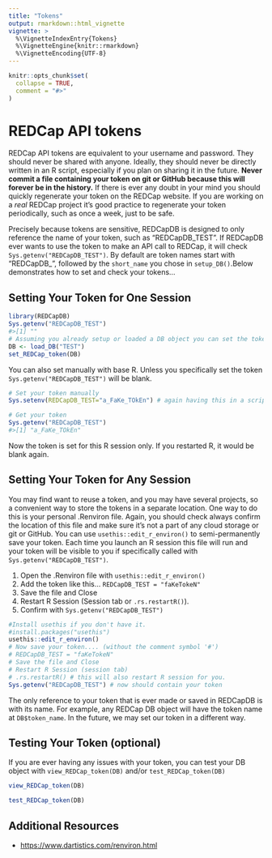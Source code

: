 ```yaml
---
title: "Tokens"
output: rmarkdown::html_vignette
vignette: >
  %\VignetteIndexEntry{Tokens}
  %\VignetteEngine{knitr::rmarkdown}
  %\VignetteEncoding{UTF-8}
---
```


```r
knitr::opts_chunk$set(
  collapse = TRUE,
  comment = "#>"
)
```

# REDCap API tokens

REDCap API tokens are equivalent to your username and password. They should never be shared with anyone. Ideally, they should never be directly written in an R script, especially if you plan on sharing it in the future. **Never commit a file containing your token on git or GitHub because this will forever be in the history.** If there is ever any doubt in your mind you should quickly regenerate your token on the REDCap website. If you are working on a *real* REDCap project it's good practice to regenerate your token periodically, such as once a week, just to be safe.

Precisely because tokens are sensitive, REDCapDB is designed to only reference the name of your token, such as "REDCapDB_TEST". If REDCapDB ever wants to use the token to make an API call to REDCap, it will check `Sys.getenv("REDCapDB_TEST")`. By default are token names start with "REDCapDB_", followed by the `short_name` you chose in `setup_DB()`.Below demonstrates how to set and check your tokens...

## Setting Your Token for One Session

```r
library(REDCapDB)
Sys.getenv("REDCapDB_TEST")
#>[1] ""
# Assuming you already setup or loaded a DB object you can set the token like this...
DB <- load_DB("TEST")
set_REDCap_token(DB)
```

You can also set manually with base R. Unless you specifically set the token `Sys.getenv("REDCapDB_TEST")` will be blank.

```r
# Set your token manually
Sys.setenv(REDCapDB_TEST="a_FaKe_TOkEn") # again having this in a script is not advised but possible

# Get your token
Sys.getenv("REDCapDB_TEST")
#>[1] "a_FaKe_TOkEn"
```

Now the token is set for this R session only. If you restarted R, it would be blank again.

## Setting Your Token for Any Session

You may find want to reuse a token, and you may have several projects, so a convenient way to store the tokens in a separate location. One way to do this is your personal .Renviron file. Again, you should check always confirm the location of this file and make sure it's not a part of any cloud storage or git or GitHub. You can use `usethis::edit_r_environ()` to semi-permanently save your token. Each time you launch an R session this file will run and your token will be visible to you if specifically called with `Sys.getenv("REDCapDB_TEST")`.

1.  Open the .Renviron file with `usethis::edit_r_environ()`
2.  Add the token like this... `REDCapDB_TEST = "faKeTokeN"`
3.  Save the file and Close
4.  Restart R Session (Session tab or `.rs.restartR()`).
5.  Confirm with `Sys.getenv("REDCapDB_TEST")`

```r
#Install usethis if you don't have it.
#install.packages("usethis") 
usethis::edit_r_environ()
# Now save your token.... (without the comment symbol '#')
# REDCapDB_TEST = "faKeTokeN"
# Save the file and Close
# Restart R Session (session tab)
# .rs.restartR() # this will also restart R session for you.
Sys.getenv("REDCapDB_TEST") # now should contain your token
```

The only reference to your token that is ever made or saved in REDCapDB is with its name. For example, any REDCap DB object will have the token name at `DB$token_name`. In the future, we may set our token in a different way. 

## Testing Your Token (optional)

If you are ever having any issues with your token, you can test your DB object with `view_REDCap_token(DB)` and/or `test_REDCap_token(DB)`

```r

view_REDCap_token(DB)

test_REDCap_token(DB)

```

## Additional Resources

-   <https://www.dartistics.com/renviron.html>
